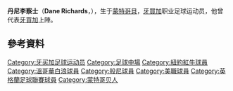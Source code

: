 {{多個問題|
{{update|time=2018-10-25T12:23:32+00:00}}
{{blpunsourced|time=2018-10-25T12:23:18+00:00}}
{{expand|time=2018-10-25T12:23:18+00:00}}
}}
{{noteTA
|G1=Football
|G2=EPL
}}

{{Infobox football biography
| name           = 丹尼·李察士<br />Dane Richards
| image          = Dane Richards photographed by Christopher Vose.jpg 
| fullname       = Dane O'Brian Richards<ref>{{cite web |url=http://www.football-league.co.uk/staticFiles/4e/bd/0,,10794~179534,00.pdf |title=Professional Retain List & Free Transfers 2012/13 |publisher=[[The_Football_League|The Football League]] |date=2013-06-03 |accessdate=2013-06-17 |url-status=dead |archiveurl=https://web.archive.org/web/20130717125933/http://www.football-league.co.uk/staticFiles/4e/bd/0%2C%2C10794~179534%2C00.pdf |archivedate=2013-07-17 |dead-url=no }}</ref>
| birth_date     = {{birth date and age|df=yes|1983|12|14}}
| birth_place    = 牙買加[[蒙特哥貝|蒙特哥貝]]
|  nickname = 
| height         = {{height|ft=5|in=7}}
| currentclub    = 
| clubnumber     = 
|  position = [[前鋒_(足球)|前鋒]]、[[中場|中場]]
| youthyears1    = 2001–2003 |youthclubs1 = [[蒙特哥灣聯足球會|蒙特哥灣聯]]
| youthyears2    = 2003–2004 |youthclubs2 = {{le|San Jacinto College}}
| youthyears3    = 2005–2006 |youthclubs3 = [[克莱门森大学|克莱门森大学]]
| years1         = 2007–2012 |clubs1 = [[紐約紅牛|紐約紅牛]]                 |caps1 = 147 |goals1 = 21
| years2         = 2012      |clubs2 = [[溫哥華白浪足球會|溫哥華白浪]]             |caps2 = 12  |goals2 = 3
| years3         = 2013      |clubs3 = [[伯恩利足球俱乐部|伯恩利]]               |caps3 = 1   |goals3 = 0
| years4         = 2013      |clubs4 = → [[波杜基林特足球會|波杜基林特]] (loan)  |caps4 = 14  |goals4 = 2
| years5         = 2013–2014 |clubs5 = [[波杜基林特足球會|波杜基林特]]           |caps5 = 36  |goals5 = 7
| years6         = 2015      |clubs6 = [[紐約紅牛|紐約紅牛]]                 |caps6 = 12  |goals6 = 0
| years7         = 2015      |clubs7 = → {{le|Indy Eleven}} (loan)               |caps7 = 15  |goals7 = 3
| years8         = 2016      |clubs8 = [[邁阿密足球會|邁阿密FC]]                           |caps8 = 9   |goals8 = 0
| totalcaps= 246 | totalgoals = 36
| nationalyears1 = 2002–2014 |nationalteam1 = [[牙買加國家足球隊|牙買加]] |nationalcaps1 = 47 |nationalgoals1 = 10
|  pcupdate = 4 June 2008 |
  ntupdate = 12 January 2007
}}
'''丹尼李察士'''（'''Dane Richards'''，{{bd|1983年|12月14日}}），生于[[蒙特哥貝|蒙特哥貝]]，[[牙買加|牙買加]]职业足球运动员，他曾代表[[牙買加國家足球隊|牙買加]]上陣。

== 參考資料 ==
{{reflist}}

{{commonscat|Dane Richards}}

{{DEFAULTSORT:Richards, Dane}}
[[Category:牙买加足球运动员|Category:牙买加足球运动员]]
[[Category:足球中場|Category:足球中場]]
[[Category:紐約紅牛球員|Category:紐約紅牛球員]]
[[Category:溫哥華白浪球員|Category:溫哥華白浪球員]]
[[Category:般尼球員|Category:般尼球員]]
[[Category:美職球員|Category:美職球員]]
[[Category:英格蘭足球聯賽球員|Category:英格蘭足球聯賽球員]]
[[Category:蒙特哥贝人|Category:蒙特哥贝人]]